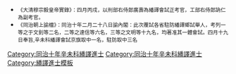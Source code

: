 {{Navbox
|name =同治十年辛未科繙譯進士金榜
|title = 同治十年（[[1871年]]）辛未科繙譯進士金榜
|titlestyle = background-color:#FFD700;
|image =
|style = width:100%;text-align:center; 
|groupstyle = text-align:center; background-color:#FFD700;
|liststyle = text-align:center;
|state = {{{state<includeonly>|collapsed</includeonly>}}}

|group1 = 京旗<br>共1名
|list1 = 囗囗囗

|group2 = 駐防<br>共3名
|list2 = [[馮濬|馮濬]]（廣州駐防正白旗漢軍） - [[潘文鐸]]（廣州駐防鑲白旗漢軍） - [[蘇克精額]]（成都駐防鑲紅旗滿洲鈕祜祿氏）

|belowstyle = text-align: center; background-color:#FFD700;
|below='''前一科：[[Template:同治七年戊辰科繙譯進士金榜|同治七年戊辰繙譯科]]　'''·'''　後一科：[[Template:同治十三年甲戌科繙譯進士金榜|同治十三年甲戌繙譯恩科]]'''<br>'''同科進士：[[Template:同治十年辛未科殿試金榜|同治十年辛未文科]]、[[Template:同治十年辛未科武殿試金榜|同治十年辛未武科]]'''
}}
[[Category:同治十年辛未科繙譯進士]]
<noinclude>[[Category:同治十年辛未科繙譯進士]][[Category:繙譯進士模板]]
*<small>《大清穆宗毅皇帝實錄》：四月丙戌，以刑部右侍郎廣壽為繙譯會試正考官，工部右侍郎訥仁為副考官。<br />
*《同治朝上諭檔》：同治十年二月二十八日諭內閣：此次覆試各省駐防繙譯鄉試舉人，考列一等之于文釗等二名，二等之達信等六名，三等之文明等十九名，均著准其一體會試。四月十九日奉旨,辛未科繙譯會試京旗取中一名，駐防取中三名</small>{{DEFAULTSORT:*}}
</noinclude>